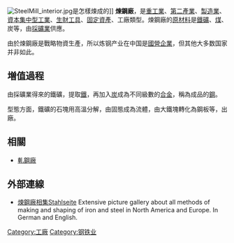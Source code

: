 {{expand|time=2015-07-22T05:48:01+00:00}}
{{refimprove|time=2015-07-22T05:48:01+00:00}}
[[File:SteelMill_interior.jpg|thumb]]是怎樣煉成的]]
'''煉鋼廠'''，是[[重工業|重工業]]、[[第二產業|第二產業]]、[[製造業|製造業]]、[[資本集中型工業|資本集中型工業]]、[[生財工具|生財工具]]、[[固定資產|固定資產]]、工廠類型。煉鋼廠的[[原料|原材料]]是[[鐵礦|鐵礦]]、[[煤|煤]]、炭等，由[[採礦業|採礦業]]供應。

由於煉鋼廠是戰略物資生產，所以炼钢产业在中国是[[國營企業|國營企業]]，但其他大多数国家并非如此。

==増值過程==
由採礦業得來的鐵礦，提取[[鐵|鐵]]，再加入[[炭|炭]]成為不同級數的[[合金|合金]]，稱為成品的[[鋼|鋼]]。

型態方面，鐵礦的石塊用高溫分解，由固態成為流體，由大鐵塊轉化為鋼板等，出廠。

==相關==
*[[軋鋼廠|軋鋼廠]]

==外部連線==
* [https://web.archive.org/web/20150106211900/http://www.stahlseite.de/ 煉鋼廠相集Stahlseite] Extensive picture gallery about all methods of making and shaping of iron and steel in North America and Europe. In German and English.

{{Industry-stub}}
{{鋼鐵生產}}

[[Category:工廠|Category:工廠]]
[[Category:钢铁业|Category:钢铁业]]